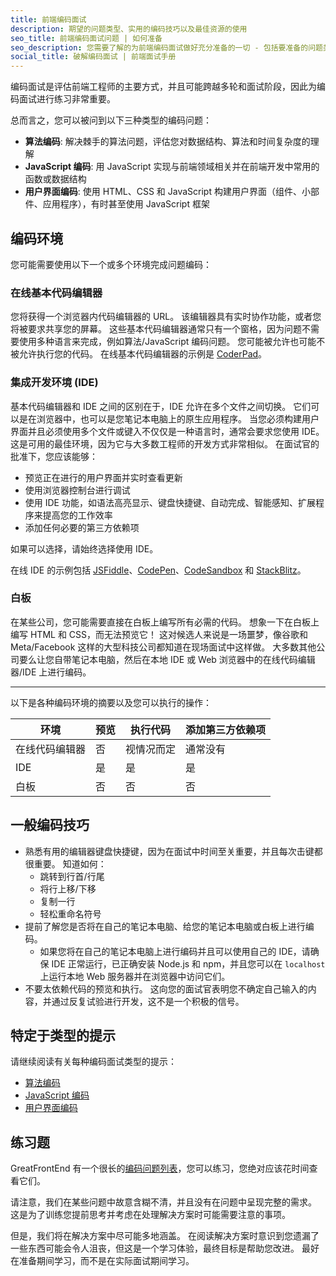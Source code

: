 ```yaml
---
title: 前端编码面试
description: 期望的问题类型、实用的编码技巧以及最佳资源的使用
seo_title: 前端编码面试问题 | 如何准备
seo_description: 您需要了解的为前端编码面试做好充分准备的一切 - 包括要准备的问题类型、编码技巧和要使用的资源
social_title: 破解编码面试 | 前端面试手册
---
```


编码面试是评估前端工程师的主要方式，并且可能跨越多轮和面试阶段，因此为编码面试进行练习非常重要。

总而言之，您可以被问到以下三种类型的编码问题：

* **算法编码**: 解决棘手的算法问题，评估您对数据结构、算法和时间复杂度的理解
* **JavaScript 编码**: 用 JavaScript 实现与前端领域相关并在前端开发中常用的函数或数据结构
* **用户界面编码**: 使用 HTML、CSS 和 JavaScript 构建用户界面（组件、小部件、应用程序），有时甚至使用 JavaScript 框架

## 编码环境

您可能需要使用以下一个或多个环境完成问题编码：

### 在线基本代码编辑器

您将获得一个浏览器内代码编辑器的 URL。 该编辑器具有实时协作功能，或者您将被要求共享您的屏幕。 这些基本代码编辑器通常只有一个窗格，因为问题不需要使用多种语言来完成，例如算法/JavaScript 编码问题。 您可能被允许也可能不被允许执行您的代码。 在线基本代码编辑器的示例是 [CoderPad](https://coderpad.io/)。

### 集成开发环境 (IDE)

基本代码编辑器和 IDE 之间的区别在于，IDE 允许在多个文件之间切换。 它们可以是在浏览器中，也可以是您笔记本电脑上的原生应用程序。 当您必须构建用户界面并且必须使用多个文件或键入不仅仅是一种语言时，通常会要求您使用 IDE。 这是可用的最佳环境，因为它与大多数工程师的开发方式非常相似。 在面试官的批准下，您应该能够：

* 预览正在进行的用户界面并实时查看更新
* 使用浏览器控制台进行调试
* 使用 IDE 功能，如语法高亮显示、键盘快捷键、自动完成、智能感知、扩展程序来提高您的工作效率
* 添加任何必要的第三方依赖项

如果可以选择，请始终选择使用 IDE。

在线 IDE 的示例包括 [JSFiddle](https://jsfiddle.net/)、[CodePen](https://codepen.io/)、[CodeSandbox](https://codesandbox.io/) 和 [StackBlitz](https://stackblitz.com/)。

### 白板

在某些公司，您可能需要直接在白板上编写所有必需的代码。 想象一下在白板上编写 HTML 和 CSS，而无法预览它！ 这对候选人来说是一场噩梦，像谷歌和 Meta/Facebook 这样的大型科技公司都知道在现场面试中这样做。 大多数其他公司要么让您自带笔记本电脑，然后在本地 IDE 或 Web 浏览器中的在线代码编辑器/IDE 上进行编码。

***

以下是各种编码环境的摘要以及您可以执行的操作：

| 环境 | 预览 | 执行代码 | 添加第三方依赖项 |
| ------------------ | ------- | ------------ | -------------------------- |
| 在线代码编辑器 | 否 | 视情况而定 | 通常没有 |
| IDE | 是 | 是 | 是 |
| 白板 | 否 | 否 | 否 |

## 一般编码技巧

* 熟悉有用的编辑器键盘快捷键，因为在面试中时间至关重要，并且每次击键都很重要。 知道如何：
  * 跳转到行首/行尾
  * 将行上移/下移
  * 复制一行
  * 轻松重命名符号
* 提前了解您是否将在自己的笔记本电脑、给您的笔记本电脑或白板上进行编码。
  * 如果您将在自己的笔记本电脑上进行编码并且可以使用自己的 IDE，请确保 IDE 正常运行，已正确安装 Node.js 和 npm，并且您可以在 `localhost` 上运行本地 Web 服务器并在浏览器中访问它们。
* 不要太依赖代码的预览和执行。 这向您的面试官表明您不确定自己输入的内容，并通过反复试验进行开发，这不是一个积极的信号。

## 特定于类型的提示

请继续阅读有关每种编码面试类型的提示：

* [算法编码](/front-end-interview-playbook/algorithms)
* [JavaScript 编码](/front-end-interview-playbook/javascript)
* [用户界面编码](/front-end-interview-playbook/user-interface)

## 练习题

GreatFrontEnd 有一个很长的[编码问题列表](/questions)，您可以练习，您绝对应该花时间查看它们。

请注意，我们在某些问题中故意含糊不清，并且没有在问题中呈现完整的需求。 这是为了训练您提前思考并考虑在处理解决方案时可能需要注意的事项。

但是，我们将在解决方案中尽可能多地涵盖。 在阅读解决方案时意识到您遗漏了一些东西可能会令人沮丧，但这是一个学习体验，最终目标是帮助您改进。 最好在准备期间学习，而不是在实际面试期间学习。
